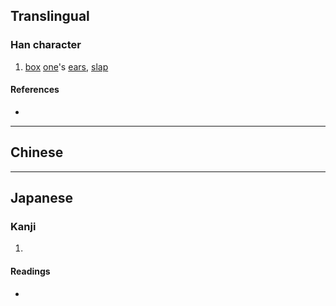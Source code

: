 {{also|摑}}
{{character info/new}}
==Translingual==

===Han character===
{{Han char|rn=64|rad=手|as=08|sn=11|four=|canj=QWMI|ids=⿰扌国}}

# [[box]] [[one]]'s [[ear]]s, [[slap]]

====References====
* {{Han ref|kx=0440.181|hdz=31897.010|uh=63B4|ud=25524}}

----

==Chinese==
{{zh-see|摑}}

----

==Japanese==
{{ja-kanji forms|掴|摑}}

===Kanji===
{{ja-kanji|grade=|rs=手08|kyu=摑}}

# {{defn|lang=ja|sort=手08}}

====Readings====
* {{ja-readings
|goon=きゃく<くゐゃく
|kanon=かく<くゎく
|kun=つか-む, つか-まえる, つか-まる}}